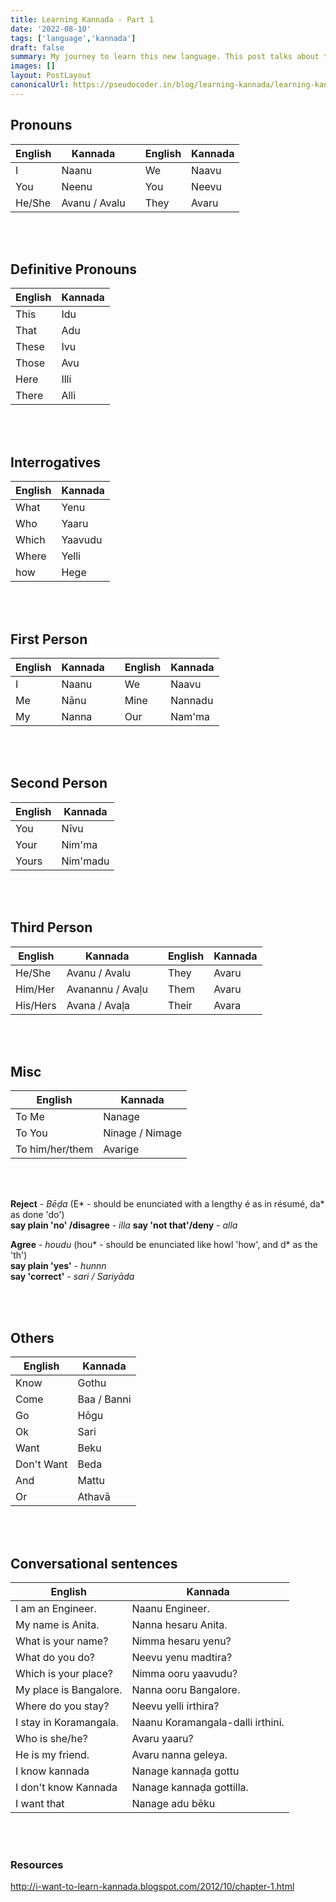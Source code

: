 ```yaml
---
title: Learning Kannada - Part 1
date: '2022-08-10'
tags: ['language','kannada']
draft: false
summary: My journey to learn this new language. This post talks about the basics of the language and relevant resources that I found super helpful.
images: []
layout: PostLayout
canonicalUrl: https://pseudocoder.in/blog/learning-kannada/learning-kannada-1
---
```


## Pronouns

| English   |      Kannada      ||  English | Kannada |
|----------|-------------|---|---------| ---------- |
| I         |   Naanu       || We        | Naavu
| You       |   Neenu       || You       | Neevu
| He/She    |   Avanu / Avalu ||  They   | Avaru

<br/><br/>

## Definitive Pronouns
| English   |      Kannada
|----------|-------------|
| This        |   Idu       
| That       |   Adu       
| These    |   Ivu
| Those    |   Avu
| Here      |   Illi
| There     | Alli


<br/><br/>

## Interrogatives
| English   |      Kannada
|----------|-------------|
| What        |   Yenu       
| Who       |   Yaaru       
| Which    |   Yaavudu
| Where    |   Yelli
| how       |   Hege

<br/><br/>

## First Person
| English   |      Kannada || English   |      Kannada
|----------|-------------|--|----------|-------------|
| I        |   Naanu || We    |   Naavu
| Me       |   Nānu   || Mine    |   Nannadu
| My    |   Nanna || Our   | Nam'ma

<br/><br/>

## Second Person
| English   |      Kannada
|----------|-------------|
| You        |   Nīvu       
| Your        |   Nim'ma      
| Yours       |   Nim'madu    

<br/><br/>


## Third Person

| English   |      Kannada|| English   |      Kannada
|----------|-------------|--|----------|-------------|
| He/She      |   Avanu / Avalu   || They       |   Avaru   
| Him/Her     |   Avanannu / Avaḷu || Them       |  Avaru 
| His/Hers     |   Avana / Avaḷa  || Their      |  Avara     

<br/><br/>

## Misc

| English   |      Kannada
|----------|-------------|
| To Me        |   Nanage       
| To You        |   Ninage / Nimage     
| To him/her/them       |   Avarige  

<br/><br/>


**Reject** - _Bēḍa_ (E* - should be enunciated with a lengthy é as in résumé, da* as done 'do')<br/>
**say plain 'no' /disagree** - _illa_
**say 'not that'/deny** - _alla_

**Agree** - _houdu_ (hou* - should be enunciated like howl 'how', and d* as the 'th')<br/>
**say plain 'yes'** - _hunnn_ <br/>
**say 'correct'** - _sari / Sariyāda_ <br/>


<br/><br/>

## Others

| English   |      Kannada
|----------|-------------|
| Know        |   Gothu      
| Come         | Baa / Banni
| Go           | Hōgu 
| Ok           | Sari
| Want         | Beku
| Don't Want   | Beda
| And          | Mattu
| Or           | Athavā


<br/><br/>

## Conversational sentences
| English               |      Kannada
|----------             |-------------
I am an Engineer.       | Naanu Engineer.
My name is Anita.       | Nanna hesaru Anita.
What is your name?      | Nimma hesaru yenu?
What do you do?         | Neevu yenu madtira?
Which is your place?    | Nimma ooru yaavudu?
My place is Bangalore.  | Nanna ooru Bangalore.
Where do you stay?      | Neevu yelli irthira?
I stay in Koramangala.  | Naanu Koramangala-dalli irthini.
Who is she/he?          | Avaru yaaru?
He is my friend.        | Avaru nanna geleya.
I know kannada          | Nanage kannaḍa gottu
I don't know Kannada    | Nanage kannaḍa gottilla.
I want that             | Nanage adu bēku


<br/><br/>



### Resources
http://i-want-to-learn-kannada.blogspot.com/2012/10/chapter-1.html